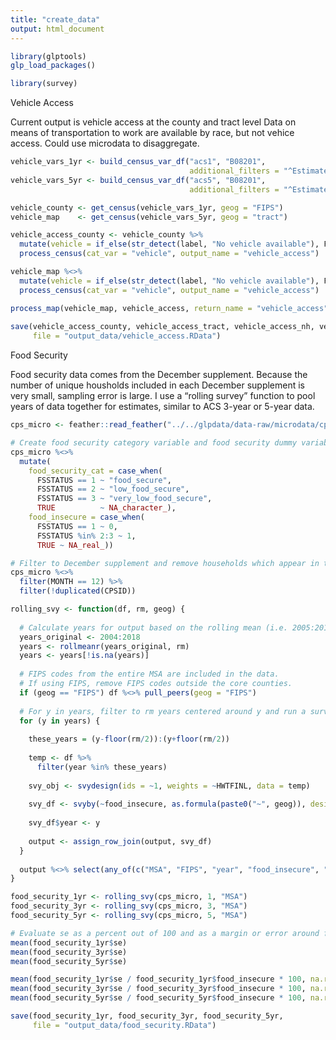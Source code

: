 ---
title: "create_data"
output: html_document
---

```{r setup, include=FALSE}
library(glptools)
glp_load_packages()

library(survey)
```

Vehicle Access

Current output is vehicle access at the county and tract level
Data on means of transportation to work are available by race, but not vehice access. Could use microdata to disaggregate. 
```{r cars}
vehicle_vars_1yr <- build_census_var_df("acs1", "B08201", 
                                        additional_filters = "^Estimate!!Total(!!No vehicle available)?$")
vehicle_vars_5yr <- build_census_var_df("acs5", "B08201", 
                                        additional_filters = "^Estimate!!Total(!!No vehicle available)?$")

vehicle_county <- get_census(vehicle_vars_1yr, geog = "FIPS")
vehicle_map    <- get_census(vehicle_vars_5yr, geog = "tract")

vehicle_access_county <- vehicle_county %>%
  mutate(vehicle = if_else(str_detect(label, "No vehicle available"), F, T)) %>%
  process_census(cat_var = "vehicle", output_name = "vehicle_access")

vehicle_map %<>% 
  mutate(vehicle = if_else(str_detect(label, "No vehicle available"), F, T)) %>%
  process_census(cat_var = "vehicle", output_name = "vehicle_access")

process_map(vehicle_map, vehicle_access, return_name = "vehicle_access", pop = vehicle_access_pop) %>% list2env(.GlobalEnv)
  
save(vehicle_access_county, vehicle_access_tract, vehicle_access_nh, vehicle_access_muw, 
     file = "output_data/vehicle_access.RData")
```

Food Security

Food security data comes from the December supplement. 
Because the number of unique housholds included in each December supplement is very small, sampling error is large. I use a "rolling survey" function to pool years of data together for estimates, similar to ACS 3-year or 5-year data.
```{r}
cps_micro <- feather::read_feather("../../glpdata/data-raw/microdata/cps_micro.feather")

# Create food security category variable and food security dummy variable.
cps_micro %<>%
  mutate(
    food_security_cat = case_when(
      FSSTATUS == 1 ~ "food_secure",
      FSSTATUS == 2 ~ "low_food_secure",
      FSSTATUS == 3 ~ "very_low_food_secure",
      TRUE          ~ NA_character_),
    food_insecure = case_when(
      FSSTATUS == 1 ~ 0,
      FSSTATUS %in% 2:3 ~ 1,
      TRUE ~ NA_real_))

# Filter to December supplement and remove households which appear in the survey twice.
cps_micro %<>% 
  filter(MONTH == 12) %>%
  filter(!duplicated(CPSID))

rolling_svy <- function(df, rm, geog) {
  
  # Calculate years for output based on the rolling mean (i.e. 2005:2017 or 2006:2016)
  years_original <- 2004:2018
  years <- rollmeanr(years_original, rm)
  years <- years[!is.na(years)]
  
  # FIPS codes from the entire MSA are included in the data.
  # If using FIPS, remove FIPS codes outside the core counties.
  if (geog == "FIPS") df %<>% pull_peers(geog = "FIPS")
  
  # For y in years, filter to rm years centered around y and run a survey
  for (y in years) {
    
    these_years = (y-floor(rm/2)):(y+floor(rm/2))
    
    temp <- df %>%
      filter(year %in% these_years)
    
    svy_obj <- svydesign(ids = ~1, weights = ~HWTFINL, data = temp)
    
    svy_df <- svyby(~food_insecure, as.formula(paste0("~", geog)), design = svy_obj, svymean, na.rm = TRUE)
    
    svy_df$year <- y
    
    output <- assign_row_join(output, svy_df)
  }
  
  output %<>% select(any_of(c("MSA", "FIPS", "year", "food_insecure", "se")))
}

food_security_1yr <- rolling_svy(cps_micro, 1, "MSA")
food_security_3yr <- rolling_svy(cps_micro, 3, "MSA")
food_security_5yr <- rolling_svy(cps_micro, 5, "MSA")

# Evaluate se as a percent out of 100 and as a margin or error around food insecurity
mean(food_security_1yr$se)
mean(food_security_3yr$se)
mean(food_security_5yr$se)

mean(food_security_1yr$se / food_security_1yr$food_insecure * 100, na.rm = T)
mean(food_security_3yr$se / food_security_3yr$food_insecure * 100, na.rm = T)
mean(food_security_5yr$se / food_security_5yr$food_insecure * 100, na.rm = T)

save(food_security_1yr, food_security_3yr, food_security_5yr,
     file = "output_data/food_security.RData")
```
